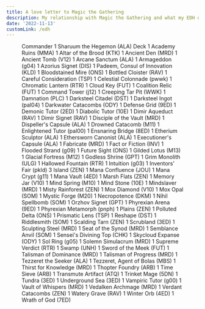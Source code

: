 ```yaml
---
title: A love letter to Magic the Gathering
description: My relationship with Magic the Gathering and what my EDH deck means to me.
date: '2022-11-13'
customLink: /edh
---
```


<Figure title="Sharuum the Hegemon" file="" caption="Sharuum the Hegemon" />

<deck-list heading="Sharuum the Hegemon">

Commander
1 Sharuum the Hegemon (ALA)
Deck
1 Academy Ruins (MMA)
1 Altar of the Brood (KTK)
1 Ancient Den (MRD)
1 Ancient Tomb (V12)
1 Arcane Sanctum (ALA)
1 Armageddon (g04)
1 Azorius Signet (DIS)
1 Padeem, Consul of Innovation (KLD)
1 Bloodstained Mire (ONS)
1 Bottled Cloister (RAV)
1 Careful Consideration (TSP)
1 Celestial Colonnade (pwwk)
1 Chromatic Lantern (RTR)
1 Cloud Key (FUT)
1 Coalition Relic (FUT)
1 Command Tower (j12)
1 Creeping Tar Pit (WWK)
1 Damnation (PLC)
1 Darksteel Citadel (DST)
1 Darksteel Ingot (pal04)
1 Darkwater Catacombs (ODY)
1 Defense Grid (9ED)
1 Demonic Tutor (2ED)
1 Diabolic Tutor (10E)
1 Dimir Aqueduct (RAV)
1 Dimir Signet (RAV)
1 Disciple of the Vault (MRD)
1 Dispeller's Capsule (ALA)
1 Drowned Catacomb (M11)
1 Enlightened Tutor (pal00)
1 Ensnaring Bridge (8ED)
1 Etherium Sculptor (ALA)
1 Ethersworn Canonist (ALA)
1 Executioner's Capsule (ALA)
1 Fabricate (MRD)
1 Fact or Fiction (INV)
1 Flooded Strand (g09)
1 Future Sight (ONS)
1 Gilded Lotus (M13)
1 Glacial Fortress (M12)
1 Godless Shrine (GPT)
1 Grim Monolith (ULG)
1 Hallowed Fountain (RTR)
1 Intuition (g03)
1 Inventors' Fair (pkld)
3 Island (ZEN)
1 Mana Confluence (JOU)
1 Mana Crypt (g11)
1 Mana Vault (4ED)
1 Marsh Flats (ZEN)
1 Memory Jar (V10)
1 Mind Spring (M10)
1 Mind Stone (10E)
1 Mindslaver (MRD)
1 Misty Rainforest (ZEN)
1 Mox Diamond (V10)
1 Mox Opal (SOM)
1 Mystic Forge (M20)
1 Necropotence (DKM)
1 Nihil Spellbomb (SOM)
1 Orzhov Signet (GPT)
1 Phyrexian Arena (9ED)
1 Phyrexian Metamorph (pnph)
1 Plains (ZEN)
1 Polluted Delta (ONS)
1 Prismatic Lens (TSP)
1 Reshape (DST)
1 Riddlesmith (SOM)
1 Scalding Tarn (ZEN)
1 Scrubland (3ED)
1 Sculpting Steel (MRD)
1 Seat of the Synod (MRD)
1 Semblance Anvil (SOM)
1 Sensei's Divining Top (CHK)
1 Skycloud Expanse (ODY)
1 Sol Ring (g05)
1 Solemn Simulacrum (MRD)
1 Supreme Verdict (RTR)
1 Swamp (UNH)
1 Sword of the Meek (FUT)
1 Talisman of Dominance (MRD)
1 Talisman of Progress (MRD)
1 Tezzeret the Seeker (ALA)
1 Tezzeret, Agent of Bolas (MBS)
1 Thirst for Knowledge (MRD)
1 Thopter Foundry (ARB)
1 Time Sieve (ARB)
1 Transmute Artifact (ATQ)
1 Trinket Mage (5DN)
1 Tundra (3ED)
1 Underground Sea (3ED)
1 Vampiric Tutor (g00)
1 Vault of Whispers (MRD)
1 Vedalken Archmage (MRD)
1 Verdant Catacombs (ZEN)
1 Watery Grave (RAV)
1 Winter Orb (4ED)
1 Wrath of God (7ED)
</deck-list>
